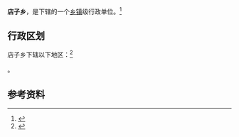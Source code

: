{{中国乡级行政区|62/30/21/206/000}}

'''店子乡'''，是{{PRC admin/fullname|62/30/21/206/000|3}}下辖的一个[[乡镇|乡镇]]级行政单位。<ref>{{PRC admin/ref sgc|{{PRC admin/parent|62/30/21/206/000}}}}</ref>

== 行政区划 ==

店子乡下辖以下地区：<ref>{{PRC admin/ref sgc|62/30/21/206/000}}</ref>

{{PRC admin/children|62/30/21/206/000}}。

== 参考资料 ==

{{reflist}}

{{行政区划小作品}}
{{PRC admin/navcat|62/30/21/206/000}}